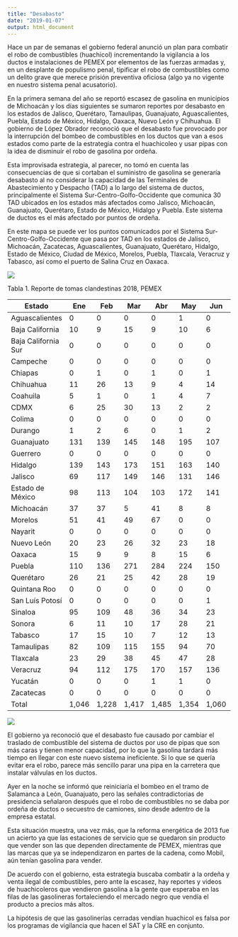 ```yaml
---
title: "Desabasto"
date: "2019-01-07"
output: html_document
---
```


Hace un par de semanas el gobierno federal anunció un plan para combatir el robo de combustibles (huachicol) incrementando la vigilancia a los ductos e instalaciones de PEMEX por elementos de las fuerzas armadas y, en un desplante de populismo penal, tipificar el robo de combustibles como un delito grave que merece prisión preventiva oficiosa (algo ya no vigente en nuestro sistema penal acusatorio). 

En la primera semana del año se reportó escasez de gasolina en municipios de Michoacán y los días siguientes se sumaron reportes por desabasto en los estados de Jalisco, Querétaro, Tamaulipas, Guanajuato, Aguascalientes, Puebla, Estado de México, Hidalgo, Oaxaca, Nuevo León y Chihuahua. El gobierno de López Obrador reconoció que el desabasto fue provocado por la interrupción del bombeo de combustibles en los ductos que van a esos estados como parte de la estrategia contra el huachicoleo y usar pipas con la idea de disminuir el robo de gasolina por ordeña. 

Esta improvisada estrategia, al parecer, no tomó en cuenta las consecuencias de que si cortaban el suministro de gasolina se generaría desabasto al no considerar la capacidad de las Terminales de Abastecimiento y Despacho (TAD) a lo largo del sistema de ductos, principalmente el Sistema Sur-Centro-Golfo-Occidente que comunica 30 TAD ubicados en los estados más afectados como Jalisco, Michoacán, Guanajuato, Querétaro, Estado de México, Hidalgo y Puebla. Este sistema de ductos es el más afectado por puntos de ordeña.

En este mapa se puede ver los puntos comunicados por el Sistema Sur-Centro-Golfo-Occidente que pasa por TAD en los estados de Jalisco, Michoacán, Zacatecas, Aguascalientes, Guanajuato, Querétaro, Hidalgo, Estado de México, Ciudad de México, Morelos, Puebla, Tlaxcala, Veracruz y Tabasco, así como el puerto de Salina Cruz en Oaxaca.

![](/post/2019-01-07-huachicol_files/figure-html/ductos.png)

Tabla 1. Reporte de tomas clandestinas 2018, PEMEX

Estado|Ene|	Feb|	Mar|	Abr|	May|	Jun|	Jul|	Ago|	Sep|	Oct|	Nov|	Dic|	Total
-|-|-|-|-|-|-|-|-|-|-|-|-|-
Aguascalientes|	0|0|	0|0|1|	0|0|1|0|0|-|-|2
Baja California|10|9|15|9|10|6|9|15|19|9|-|-|111
Baja California Sur|0|0|0|0|0|0|0|0|0|0|-|-|0
Campeche|0|0|0|0|0|0|0|0|0|0|-|-|0
Chiapas|0|1|0|1|0|1|3|3|6|2|-|-|17
Chihuahua|11|26|13|9|4|14|2|13|11|9|-|-|112
Coahuila|5|1|0|1|4|7|4|1|4|1|-|-|28
CDMX|6|25|30|13|2|2|3|1|0|1|-|-|83
Colima|0|0|0|0|0|0|0|0|0|0|-|-|0
Durango|1|2|6|0|1|2|8|1|2|2|-|-|25
Guanajuato|131|139|145|148|195|107|151|172|164|195|-|-|1547
Guerrero|0|0|0|0|0|0|0|0|0|0|-|-|0
Hidalgo|139|143|173|151|163|140|146|201|235|235|-|-|1726
Jalisco|69|117|149|146|131|146|144|161|66|134|-|-|1263
Estado de México|98|113|104|103|172|141|119|148|142|128|-|-|1268
Michoacán|	37|37|	5|	41|	8|	8|19|16|15|12|-|-|198
Morelos|	51|41|	49|	67|	0|	0|0|0|0|0|-|-| 208	
Nayarit|0|0|0|0|0|0|0|0|0|0|-|-|0
Nuevo León|20|23|	26|	32|	23|	18|20|22|13|26|-|-|223
Oaxaca|	15|9|	9|	8|	15|	6|18|15|18|22|-|-|135
Puebla|	110|136|	271|	284|	224|	150|143|203|115|179|-|-|1815
Querétaro|	26|21|	25|	42|	28|	19|34|27|18|35|-|-|275
Quintana Roo|0|0|0|0|0|0|0|0|0|0|-|-|0
San Luís Potosí|0|0|0|0|0|1|0|0|0|0|-|-|1
Sinaloa|95|109|48|36|34|23|23|17|17|10|-|-|412
Sonora|	6|11|	10|	17|	28|	21|20|12|18|24|-|-|167
Tabasco|17|	15|	10|	7|	12|	13|17|28|20|27|-|-|166
Tamaulipas|82|109|115|155|94|70|115|107|102|134|-|-|1084
Tlaxcala|23|	29|	38|	45|	47|	28|47|51|30|37|-|-|375	
Veracruz|	94|112|	175|	170|	157|	136|107|144|124|119|-|-|1338
Yucatán|0|0|0|1|1|0|0|0|0|0|-|-|2
Zacatecas|0|0|0|0|0|0|0|0|0|0|-|-|0
Total|1,046|	1,228|	1,417|	1,485|	1,354|	1,060|1,152|1,359|1,139|1,341|-|-|12,581

![](/post/2019-01-07-huachicol_files/figure-html/tomas.png)

El gobierno ya reconoció que el desabasto fue causado por cambiar el traslado de combustible del sistema de ductos por uso de pipas que son más caras y tienen menor capacidad, por lo que la gasolina tardará más tiempo en llegar con este nuevo sistema ineficiente. Si lo que se quería evitar era el robo, parece más sencillo parar una pipa en la carretera que instalar válvulas en los ductos. 

Ayer en la noche se informó que reiniciaría el bombeo en el tramo de Salamanca a León, Guanajuato, pero las señales contradictorias de presidencia señalaron después que el robo de combustibles no se daba por ordeña de ductos o secuestro de camiones, sino desde adentro de la empresa estatal. 

Esta situación muestra, una vez más, que la reforma energética de 2013 fue un acierto ya que las estaciones de servicio que se quedaron sin producto que vender son las que dependen directamente de PEMEX, mientras que las marcas que ya se independizaron en partes de la cadena, como Mobil, aún tenían gasolina para vender. 

De acuerdo con el gobierno, esta estrategia buscaba combatir a la ordeña y venta ilegal de combustibles, pero ante la escasez, hay reportes y videos de huachicoleros que vendieron gasolina a la gente que esperaba en las filas de las gasolineras fortaleciendo el mercado negro que vendía el producto a precios más altos.

La hipótesis de que las gasolinerías cerradas vendían huachicol es falsa por los programas de vigilancia que hacen el SAT y la CRE en conjunto.
